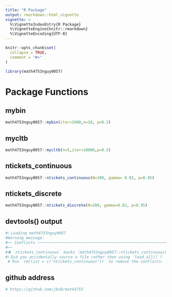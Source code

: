 ```yaml
---
title: "R Package"
output: rmarkdown::html_vignette
vignette: >
  %\VignetteIndexEntry{R Package}
  %\VignetteEngine{knitr::rmarkdown}
  %\VignetteEncoding{UTF-8}
---
```


```r
knitr::opts_chunk$set(
  collapse = TRUE,
  comment = "#>"
)
```

```r
library(math4753nguy0057)
```


# Package Functions

## mybin
```r
math4753nguy0057::mybin(iter=1000,n=18, p=0.3)
```

## mycltb
```r
math4753nguy0057::mycltb(n=5,iter=10000,p=0.5)
```

## ntickets_continuous
```r
math4753nguy0057::ntickets_continuous(N=200, gamma= 0.02, p=0.95)
```

## ntickets_discrete
```r
math4753nguy0057::ntickets_discrete(N=200, gamma=0.02, p=0.95)
```

## devtools() output
```r
#ℹ Loading math4753nguy0057
#Warning message:
#── Conflicts ────────────────────────────────────────────────────────────── math4753nguy0057 conflicts
#──
#✖ `ntickets_continuous` masks `math4753nguy0057::ntickets_continuous()`.
#ℹ Did you accidentally source a file rather than using `load_all()`?
 # Run `rm(list = c("ntickets_continuous"))` to remove the conflicts. 
```

## github address
```r
# https://github.com/jbn8/math4753
```


